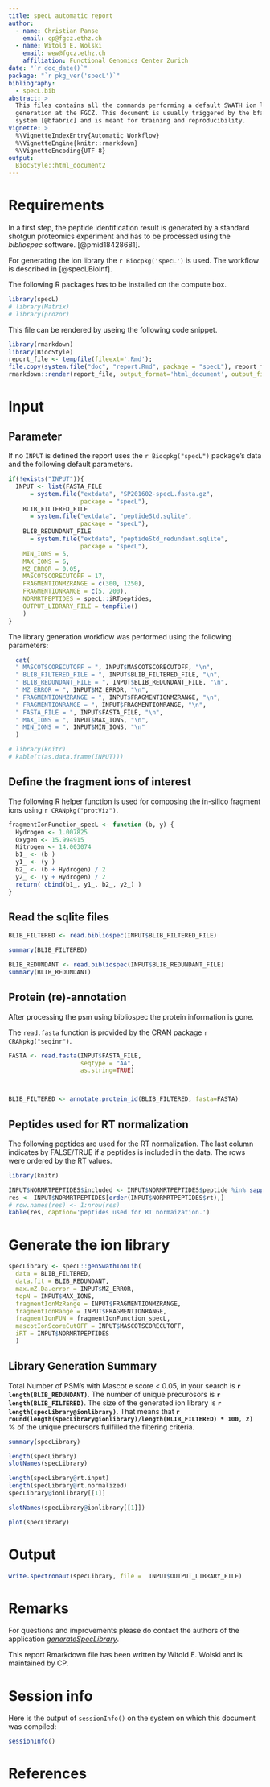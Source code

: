 ```yaml
---
title: specL automatic report
author:
  - name: Christian Panse
    email: cp@fgcz.ethz.ch
  - name: Witold E. Wolski
    email: wew@fgcz.ethz.ch
    affiliation: Functional Genomics Center Zurich
date: "`r doc_date()`"
package: "`r pkg_ver('specL')`"
bibliography:
  - specL.bib
abstract: >
  This files contains all the commands performing a default SWATH ion library
  generation at the FGCZ. This document is usually triggered by the bfabric 
  system [@bfabric] and is meant for training and reproducibility.
vignette: >
  %\VignetteIndexEntry{Automatic Workflow}
  %\VignetteEngine{knitr::rmarkdown}
  %\VignetteEncoding{UTF-8}
output: 
  BiocStyle::html_document2
---
```




# Requirements

In a first step, the peptide identification result is generated by a standard 
shotgun proteomics experiment and has to be processed using the _bibliospec_
software. [@pmid18428681].


For generating the ion library the  `r Biocpkg('specL')` is used. The workflow is
described in [@specLBioInf].

The following R packages has to be installed on the compute box.

```r
library(specL)
# library(Matrix)
# library(prozor)
```

This file can be rendered by useing the following code snippet.

```r
library(rmarkdown)
library(BiocStyle)
report_file <- tempfile(fileext='.Rmd'); 
file.copy(system.file("doc", "report.Rmd", package = "specL"), report_file); 
rmarkdown::render(report_file, output_format='html_document', output_file='/tmp/report_specL.html')
```       


# Input

## Parameter
If no `INPUT` is defined the report uses the `r Biocpkg("specL")` package's data
and the following default parameters. 
```r
if(!exists("INPUT")){
  INPUT <- list(FASTA_FILE 
      = system.file("extdata", "SP201602-specL.fasta.gz",
                    package = "specL"),
    BLIB_FILTERED_FILE 
      = system.file("extdata", "peptideStd.sqlite",
                    package = "specL"),
    BLIB_REDUNDANT_FILE 
      = system.file("extdata", "peptideStd_redundant.sqlite",
                    package = "specL"),
    MIN_IONS = 5,
    MAX_IONS = 6,
    MZ_ERROR = 0.05,
    MASCOTSCORECUTOFF = 17,
    FRAGMENTIONMZRANGE = c(300, 1250),
    FRAGMENTIONRANGE = c(5, 200),
    NORMRTPEPTIDES = specL::iRTpeptides,
    OUTPUT_LIBRARY_FILE = tempfile()
    )
} 
```

The library generation workflow was performed using the following parameters:
```r
  cat(
  " MASCOTSCORECUTOFF = ", INPUT$MASCOTSCORECUTOFF, "\n",
  " BLIB_FILTERED_FILE = ", INPUT$BLIB_FILTERED_FILE, "\n",
  " BLIB_REDUNDANT_FILE = ", INPUT$BLIB_REDUNDANT_FILE, "\n",
  " MZ_ERROR = ", INPUT$MZ_ERROR, "\n",
  " FRAGMENTIONMZRANGE = ", INPUT$FRAGMENTIONMZRANGE, "\n",
  " FRAGMENTIONRANGE = ", INPUT$FRAGMENTIONRANGE, "\n",
  " FASTA_FILE = ", INPUT$FASTA_FILE, "\n",
  " MAX_IONS = ", INPUT$MAX_IONS, "\n",
  " MIN_IONS = ", INPUT$MIN_IONS, "\n"
  )

```

```r
# library(knitr)
# kable(t(as.data.frame(INPUT)))
```

## Define the fragment ions of interest

The following R helper function is used for composing the in-silico 
fragment ions using `r CRANpkg("protViz")`.
```r
fragmentIonFunction_specL <- function (b, y) {
  Hydrogen <- 1.007825
  Oxygen <- 15.994915
  Nitrogen <- 14.003074
  b1_ <- (b )
  y1_ <- (y )
  b2_ <- (b + Hydrogen) / 2
  y2_ <- (y + Hydrogen) / 2 
  return( cbind(b1_, y1_, b2_, y2_) )
}
```


## Read the sqlite files

```r
BLIB_FILTERED <- read.bibliospec(INPUT$BLIB_FILTERED_FILE) 

summary(BLIB_FILTERED)
```


```r
BLIB_REDUNDANT <- read.bibliospec(INPUT$BLIB_REDUNDANT_FILE) 
summary(BLIB_REDUNDANT)
```


## Protein (re)-annotation
After processing the psm using bibliospec the protein information is gone.

The `read.fasta` function is provided by the CRAN package `r CRANpkg("seqinr")`.

```r
FASTA <- read.fasta(INPUT$FASTA_FILE, 
                    seqtype = "AA", 
                    as.string=TRUE)



BLIB_FILTERED <- annotate.protein_id(BLIB_FILTERED, fasta=FASTA)
```


## Peptides used for RT normalization


The following peptides are used for the RT normalization. The last column 
indicates by FALSE/TRUE if a peptides is included in the data. The rows were 
ordered by the RT values.

```r
library(knitr)

INPUT$NORMRTPEPTIDES$included <- INPUT$NORMRTPEPTIDES$peptide %in% sapply(BLIB_REDUNDANT, function(x){x$peptideSequence})
res <- INPUT$NORMRTPEPTIDES[order(INPUT$NORMRTPEPTIDES$rt),]
# row.names(res) <- 1:nrow(res)
kable(res, caption='peptides used for RT normaization.')
```



# Generate the ion library


```r
specLibrary <- specL::genSwathIonLib(
  data = BLIB_FILTERED,
  data.fit = BLIB_REDUNDANT,
  max.mZ.Da.error = INPUT$MZ_ERROR,
  topN = INPUT$MAX_IONS,
  fragmentIonMzRange = INPUT$FRAGMENTIONMZRANGE,
  fragmentIonRange = INPUT$FRAGMENTIONRANGE,
  fragmentIonFUN = fragmentIonFunction_specL,
  mascotIonScoreCutOFF = INPUT$MASCOTSCORECUTOFF,
  iRT = INPUT$NORMRTPEPTIDES
  )
```

## Library Generation Summary

Total Number of PSM's with Mascot e score < 0.05, in your search is __`r length(BLIB_REDUNDANT)`__. The number of unique precurosors is __`r length(BLIB_FILTERED)`__.
The size of the generated ion library is __`r length(specLibrary@ionlibrary)`__.
That means that __`r round(length(specLibrary@ionlibrary)/length(BLIB_FILTERED) * 100, 2)`__ % of the unique precursors fullfilled the filtering criteria.


```r
summary(specLibrary)
```

```r
length(specLibrary)
slotNames(specLibrary)

length(specLibrary@rt.input)
length(specLibrary@rt.normalized)
specLibrary@ionlibrary[[1]]

slotNames(specLibrary@ionlibrary[[1]])
```

```r
plot(specLibrary)
```

# Output

```r
write.spectronaut(specLibrary, file =  INPUT$OUTPUT_LIBRARY_FILE)
```


# Remarks

For questions and improvements please do contact the authors of the application [_generateSpecLibrary_](https://github.com/fgcz/generateSpecLibrary/graphs/contributors).

This report Rmarkdown file has been written by Witold E. Wolski and
is maintained by CP.

# Session info

Here is the output of `sessionInfo()` on the system on which this
document was compiled:

```r
sessionInfo()
```

# References
